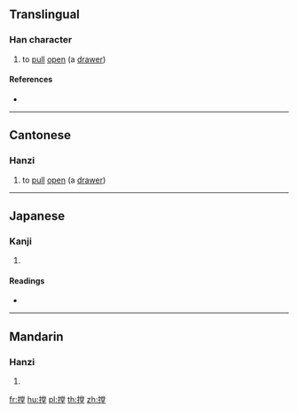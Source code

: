 ==Translingual==

===Han character===
{{Han char|rn=64|rad=手|as=11|sn=14|four=|canj=QFBG|ids=⿰扌堂}}

# {{label|zh|Cantonese}} to [[pull]] [[open]] (a [[drawer]])

====References====
* {{Han ref|kx=0449.360|dkj=12586|dj=0800.200|hdz=31945.060|uh=645A|ud=25690}}

----

==Cantonese==

===Hanzi===
{{yue-hanzi|jyut=[[tong3]]|y=tong3}}

# to [[pull]] [[open]] (a [[drawer]])

----

==Japanese==

===Kanji===
{{ja-kanji|grade=|rs=手11}}

# {{defn|lang=ja|sort=手11}}

====Readings====
* {{ja-readings|on=[[とう]] (tō), [[どう]] (dō), [[ちょう]] (chō)|kun=[[とめる]] (tomeru)}}

----

==Mandarin==

===Hanzi===
{{cmn-hanzi|pin=[[chēng]] ([[cheng1]]), [[táng]] ([[tang2]])|wg=ch'eng<sup>1</sup>, t'ang<sup>2</sup>}}

# {{defn|lang=cmn|sort=手11}}

[[fr:摚]]
[[hu:摚]]
[[pl:摚]]
[[th:摚]]
[[zh:摚]]